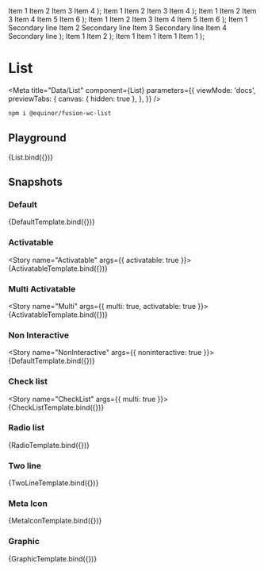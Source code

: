 


  <ListContainer>
    <fwc-list {...props}>
      <fwc-list-item>Item 1</fwc-list-item>
      <fwc-list-item>Item 2</fwc-list-item>
      <fwc-list-item>Item 3</fwc-list-item>
      <fwc-list-item>Item 4</fwc-list-item>
    </fwc-list>
  </ListContainer>
);

  <ListContainer>
    <fwc-list {...props}>
      <fwc-list-item>Item 1</fwc-list-item>
      <fwc-list-item selected activated>
        Item 2
      </fwc-list-item>
      <fwc-list-item>Item 3</fwc-list-item>
      <fwc-list-item>Item 4</fwc-list-item>
    </fwc-list>
  </ListContainer>
);

  <ListContainer>
    <fwc-list {...props}>
      <fwc-check-list-item selected>Item 1</fwc-check-list-item>
      <fwc-check-list-item>Item 2</fwc-check-list-item>
      <fwc-check-list-item disabled>Item 3</fwc-check-list-item>
      <fwc-divider variant="list"></fwc-divider>
      <fwc-check-list-item selected left>
        Item 4
      </fwc-check-list-item>
      <fwc-check-list-item left>Item 5</fwc-check-list-item>
      <fwc-check-list-item left disabled>
        Item 6
      </fwc-check-list-item>
    </fwc-list>
  </ListContainer>
);

  <ListContainer>
    <fwc-list {...props}>
      <fwc-radio-list-item group="a" selected>
        Item 1
      </fwc-radio-list-item>
      <fwc-radio-list-item group="a">Item 2</fwc-radio-list-item>
      <fwc-radio-list-item group="a" disabled>
        Item 3
      </fwc-radio-list-item>
      <fwc-divider variant="list"></fwc-divider>
      <fwc-radio-list-item group="b" selected left>
        Item 4
      </fwc-radio-list-item>
      <fwc-radio-list-item group="b" left>
        Item 5
      </fwc-radio-list-item>
      <fwc-radio-list-item group="b" left disabled>
        Item 6
      </fwc-radio-list-item>
    </fwc-list>
  </ListContainer>
);

  <ListContainer>
    <fwc-list {...props}>
      <fwc-list-item twoline>
        <span>Item 1</span>
        <span slot="secondary">Secondary line</span>
      </fwc-list-item>
      <fwc-list-item twoline>
        <span>Item 2</span>
        <span slot="secondary">Secondary line</span>
      </fwc-list-item>
      <fwc-list-item twoline>
        <span>Item 3</span>
        <span slot="secondary">Secondary line</span>
      </fwc-list-item>
      <fwc-list-item twoline>
        <span>Item 4</span>
        <span slot="secondary">Secondary line</span>
      </fwc-list-item>
    </fwc-list>
  </ListContainer>
);

  <ListContainer>
    <fwc-list {...props}>
      <fwc-list-item>
        <fwc-icon icon="settings" slot="meta"></fwc-icon>
        <span>Item 1</span>
      </fwc-list-item>
      <fwc-list-item>
        <fwc-icon icon="more_horizontal" slot="meta"></fwc-icon>
        <span>Item 2</span>
      </fwc-list-item>
    </fwc-list>
  </ListContainer>
);

  <ListContainer>
    <fwc-list {...props}>
      <fwc-list-item graphic="icon">
        <fwc-icon icon="settings" slot="graphic"></fwc-icon>
        <span>Item 1</span>
      </fwc-list-item>
      <fwc-list-item graphic="avatar">
        <fwc-avatar slot="graphic" size="small" src="https://i.imgur.com/GcZeeXX.jpeg" {...props}></fwc-avatar>
        <span>Item 1</span>
      </fwc-list-item>
      <fwc-list-item graphic="medium">
        <fwc-picture slot="graphic" src="https://i.imgur.com/GcZeeXX.jpeg" cover></fwc-picture>
        <span>Item 1</span>
      </fwc-list-item>
      <fwc-list-item graphic="large">
        <fwc-picture slot="graphic" src="https://i.imgur.com/GcZeeXX.jpeg" cover></fwc-picture>
        <span>Item 1</span>
      </fwc-list-item>
    </fwc-list>
  </ListContainer>
);

# List

<Meta
  title="Data/List"
  component={List}
  parameters={{
    viewMode: 'docs',
    previewTabs: {
      canvas: { hidden: true },
    },
  }}
/>

```sh
npm i @equinor/fusion-wc-list
```

## Playground

<Canvas>
  <Story name="Default" args={{}} parameters={{ chromatic: { disableSnapshot: true } }}>
    {List.bind({})}
  </Story>
</Canvas>

<ArgsTable story="Default" />

## Snapshots

### Default

<Story name="Normal" args={{}}>
  {DefaultTemplate.bind({})}
</Story>

### Activatable

<Story name="Activatable" args={{ activatable: true }}>
  {ActivatableTemplate.bind({})}
</Story>

### Multi Activatable

<Story name="Multi" args={{ multi: true, activatable: true }}>
  {ActivatableTemplate.bind({})}
</Story>

### Non Interactive

<Story name="NonInteractive" args={{ noninteractive: true }}>
  {DefaultTemplate.bind({})}
</Story>

### Check list

<Story name="CheckList" args={{ multi: true }}>
  {CheckListTemplate.bind({})}
</Story>

### Radio list

<Story name="RadioList" args={{}}>
  {RadioTemplate.bind({})}
</Story>

### Two line

<Story name="TwoLine" args={{}}>
  {TwoLineTemplate.bind({})}
</Story>

### Meta Icon

<Story name="MetaIcon" args={{}}>
  {MetaIconTemplate.bind({})}
</Story>

### Graphic

<Story name="Graphic" args={{}}>
  {GraphicTemplate.bind({})}
</Story>
